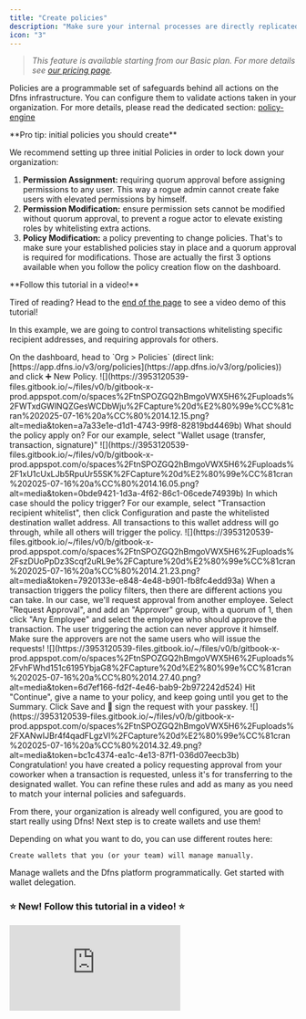 ```yaml
---
title: "Create policies"
description: "Make sure your internal processes are directly replicated into your Dfns org."
icon: "3"
---
```


> _This feature is available starting from our Basic plan. For more details see_ [_our pricing page_](https://www.dfns.co/pricing)_._

Policies are a programmable set of safeguards behind all actions on the Dfns infrastructure. You can configure them to validate actions taken in your organization. For more details, please read the dedicated section: [policy-engine](../../api-docs/policy-engine)

<Tip > 
**Pro tip: initial policies you should create**

We recommend setting up three initial Policies in order to lock down your organization:
  1. **Permission Assignment:** requiring quorum approval before assigning permissions to any user. This way a rogue admin cannot create fake users with elevated permissions by himself.
  2. **Permission Modification:** ensure permission sets cannot be modified without quorum approval, to prevent a rogue actor to elevate existing roles by whitelisting extra actions.
  3. **Policy Modification:** a policy preventing to change policies. That's to make sure your established policies stay in place and a quorum approval is required for modifications.
  Those are actually the first 3 options available when you follow the policy creation flow on the dashboard.
</Tip>

<Info> 
**Follow this tutorial in a video!**

  Tired of reading? Head to the [end of the page](#new-follow-this-tutorial-in-a-video) to see a video demo of this tutorial!
</Info>

In this example, we are going to control transactions whitelisting specific recipient addresses, and requiring approvals for others.

<Steps>
  <Step title="Create a new Policy">
    On the dashboard, head to `Org > Policies` (direct link: [https://app.dfns.io/v3/org/policies](https://app.dfns.io/v3/org/policies)) and click ➕ New Policy.
    <Frame>![](https://3953120539-files.gitbook.io/~/files/v0/b/gitbook-x-prod.appspot.com/o/spaces%2FtnSPOZGQ2hBmgoVWX5H6%2Fuploads%2FWTxdGWlNQZGesWCDbWju%2FCapture%20d%E2%80%99e%CC%81cran%202025-07-16%20a%CC%80%2014.12.15.png?alt=media&token=a7a33e1e-d1d1-4743-99f8-82819bd4469b)</Frame>
  </Step>

  <Step title="Select the targeted activity">
    What should the policy apply on? For our example, select "Wallet usage (transfer, transaction, signature)"
    <Frame>![](https://3953120539-files.gitbook.io/~/files/v0/b/gitbook-x-prod.appspot.com/o/spaces%2FtnSPOZGQ2hBmgoVWX5H6%2Fuploads%2F1xU1cUxLJb5RpuUr55SK%2FCapture%20d%E2%80%99e%CC%81cran%202025-07-16%20a%CC%80%2014.16.05.png?alt=media&token=0bde9421-1d3a-4f62-86c1-06cede74939b)</Frame>
  </Step>

  <Step title="Select the criteria to evaluate">
    In which case should the policy trigger? For our example, select "Transaction recipient whitelist", then click Configuration and paste the whitelisted destination wallet address. All transactions to this wallet address will go through, while all others will trigger the policy.
    <Frame>![](https://3953120539-files.gitbook.io/~/files/v0/b/gitbook-x-prod.appspot.com/o/spaces%2FtnSPOZGQ2hBmgoVWX5H6%2Fuploads%2FszDUoPpDz3Scqf2uRL9e%2FCapture%20d%E2%80%99e%CC%81cran%202025-07-16%20a%CC%80%2014.21.23.png?alt=media&token=7920133e-e848-4e48-b901-fb8fc4edd93a)</Frame>
  </Step>

  <Step title="Select the action to take">
    When a transaction triggers the policy filters, then there are different actions you can take. In our case, we'll request approval from another employee. Select "Request Approval", and add an "Approver" group, with a quorum of 1, then click "Any Employee" and select the employee who should approve the transaction.
    <Info>
      The user triggering the action can never approve it himself. Make sure the approvers are not the same users who will issue the requests!
    </Info>
    <Frame>![](https://3953120539-files.gitbook.io/~/files/v0/b/gitbook-x-prod.appspot.com/o/spaces%2FtnSPOZGQ2hBmgoVWX5H6%2Fuploads%2FvhFWhd151c6195YbjaG8%2FCapture%20d%E2%80%99e%CC%81cran%202025-07-16%20a%CC%80%2014.27.40.png?alt=media&token=6d7ef166-fd2f-4e46-bab9-2b972242d524)</Frame>
  </Step>

  <Step title="Finish the configuration">
    Hit "Continue", give a name to your policy, and keep going until you get to the Summary. Click Save and 🔑 sign the request with your passkey.
    <Frame>![](https://3953120539-files.gitbook.io/~/files/v0/b/gitbook-x-prod.appspot.com/o/spaces%2FtnSPOZGQ2hBmgoVWX5H6%2Fuploads%2FXANwIJBr4f4qadFLgzVl%2FCapture%20d%E2%80%99e%CC%81cran%202025-07-16%20a%CC%80%2014.32.49.png?alt=media&token=bc1c4374-ea1c-4e13-87f1-036d07eecb3b)</Frame>
  </Step>
</Steps>

<Check>
  Congratulation! you have created a policy requesting approval from your coworker when a transaction is requested, unless it's for transferring to the designated wallet. You can refine these rules and add as many as you need to match your internal policies and safeguards.
</Check>

From there, your organization is already well configured, you are good to start really using Dfns! Next step is to create wallets and use them!

Depending on what you want to do, you can use different routes here:
<Columns cols={3}>
  <Card title="Keep using the dashboard" href="/getting-started/onboarding/4-using-the-dashboard-create-your-first-wallet" cta="Using the dashboard: create your first wallet">
    
    Create wallets that you (or your team) will manage manually.

  </Card>

  <Card title="Integrate Dfns into your application" href="/getting-started/onboarding/5-start-building-login-and-create-a-wallet-via-api" cta="Start building: login and create a wallet via api">
    Manage wallets and the Dfns platform programmatically.
  </Card>
  <Card title="Offer non-custodial wallets to your customers" href="/getting-started/onboarding/6-non-custody-1-2-dfns-api-using-a-service-account" cta="Non-custody 1/2: Dfns API using a service account">
    Get started with wallet delegation.
  </Card>
</Columns>

### ⭐ New! Follow this tutorial in a video! ⭐

<iframe 
  className="w-full aspect-video rounded-xl"
  src="https://www.youtube-nocookie.com/embed/IICkUb4ZmL4?si=7PxLmenAw-WVpkcT" title="YouTube video player" 
  frameborder="0" allow="accelerometer; autoplay; clipboard-write; encrypted-media; gyroscope; picture-in-picture" 
  referrerpolicy="strict-origin-when-cross-origin" allowfullscreen></iframe>

